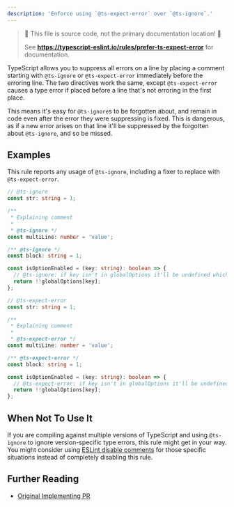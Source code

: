 ```yaml
---
description: 'Enforce using `@ts-expect-error` over `@ts-ignore`.'
---
```



> 🛑 This file is source code, not the primary documentation location! 🛑
>
> See **https://typescript-eslint.io/rules/prefer-ts-expect-error** for documentation.

TypeScript allows you to suppress all errors on a line by placing a comment starting with `@ts-ignore` or `@ts-expect-error` immediately before the erroring line.
The two directives work the same, except `@ts-expect-error` causes a type error if placed before a line that's not erroring in the first place.

This means it's easy for `@ts-ignore`s to be forgotten about, and remain in code even after the error they were suppressing is fixed.
This is dangerous, as if a new error arises on that line it'll be suppressed by the forgotten about `@ts-ignore`, and so be missed.

## Examples

This rule reports any usage of `@ts-ignore`, including a fixer to replace with `@ts-expect-error`.

<Tabs>
<TabItem value="❌ Incorrect">

```ts
// @ts-ignore
const str: string = 1;

/**
 * Explaining comment
 *
 * @ts-ignore */
const multiLine: number = 'value';

/** @ts-ignore */
const block: string = 1;

const isOptionEnabled = (key: string): boolean => {
  // @ts-ignore: if key isn't in globalOptions it'll be undefined which is false
  return !!globalOptions[key];
};
```

</TabItem>
<TabItem value="✅ Correct">

```ts
// @ts-expect-error
const str: string = 1;

/**
 * Explaining comment
 *
 * @ts-expect-error */
const multiLine: number = 'value';

/** @ts-expect-error */
const block: string = 1;

const isOptionEnabled = (key: string): boolean => {
  // @ts-expect-error: if key isn't in globalOptions it'll be undefined which is false
  return !!globalOptions[key];
};
```

</TabItem>
</Tabs>

## When Not To Use It

If you are compiling against multiple versions of TypeScript and using `@ts-ignore` to ignore version-specific type errors, this rule might get in your way.
You might consider using [ESLint disable comments](https://eslint.org/docs/latest/use/configure/rules#using-configuration-comments-1) for those specific situations instead of completely disabling this rule.

## Further Reading

- [Original Implementing PR](https://github.com/microsoft/TypeScript/pull/36014)
